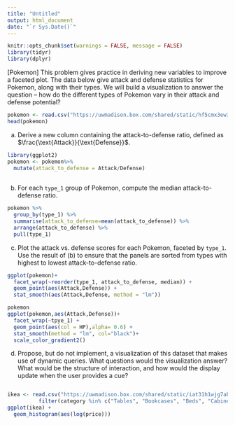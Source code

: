 ---
title: "Untitled"
output: html_document
date: "`r Sys.Date()`"
---

```{r}
knitr::opts_chunk$set(warnings = FALSE, message = FALSE)
library(tidyr)
library(dplyr)
```

[Pokemon]  This problem gives practice in deriving new variables to improve a
faceted plot. The data below give attack and defense statistics for Pokemon,
along with their types. We will build a visualization to answer the question --
how do the different types of Pokemon vary in their attack and defense
potential?

```{r}
pokemon <- read.csv("https://uwmadison.box.com/shared/static/hf5cmx3ew3ch0v6t0c2x56838er1lt2c.csv")
head(pokemon)
```
    
a. Derive a new column containing the attack-to-defense ratio, defined as
$\frac{\text{Attack}}{\text{Defense}}$.
```{r}
library(ggplot2)
pokemon <- pokemon%>%
  mutate(attack_to_defense = Attack/Defense) 
  
```

b. For each `type_1` group of Pokemon, compute the median attack-to-defense
ratio.
```{r}
pokemon %>%
  group_by(type_1) %>%
  summarise(attack_to_defense=mean(attack_to_defense)) %>%
  arrange(attack_to_defense) %>%
  pull(type_1)
```

c. Plot the attack vs. defense scores for each Pokemon, faceted by `type_1`. Use
the result of (b) to ensure that the panels are sorted from types with highest
to lowest attack-to-defense ratio.
```{r}
ggplot(pokemon)+
  facet_wrap(~reorder(type_1, attack_to_defense, median)) +
  geom_point(aes(Attack,Defense)) +
  stat_smooth(aes(Attack,Defense, method = "lm"))
```
```{r}
pokemon
ggplot(pokemon,aes(Attack,Defense))+
  facet_wrap(~tpye_1) +
  geom_point(aes(col = HP),alpha= 0.6) +
  stat_smooth(method = "lm", col="black")+
  scale_color_gradient2()

```

d. Propose, but do not implement, a visualization of this dataset that makes use
of dynamic queries. What questions would the visualization answer? What would be
the structure of interaction, and how would the display update when the user
provides a cue?
```{r}

```

```{r}
ikea <- read.csv("https://uwmadison.box.com/shared/static/iat31h1wjg7abhd2889cput7k264bdzd.csv") %>%
          filter(category %in% c("Tables", "Bookcases", "Beds", "Cabinets", "Sofas", "Wardrobes"))
ggplot(ikea) +
  geom_histogram(aes(log(price)))
```

